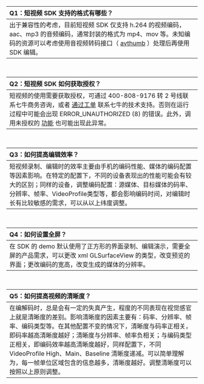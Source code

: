 |  Q1：短视频 SDK 支持的格式有哪些？|
| :--- |
| 出于兼容性的考虑，目前短视频 SDK 仅支持 h.264 的视频编码，aac、mp3 的音频编码，通常封装的格式为 mp4、mov 等。未知编码的资源可以考虑使用音视频转码接口（ [avthumb](https://developer.qiniu.com/dora/manual/1248/audio-and-video-transcoding-avthumb) ）处理后再使用 SDK 编辑。  |

<br>

|  Q2：短视频 SDK 如何获取授权？|
| :--- |
| 短视频的使用需要获取授权，可通过 400-808-9176 转 2 号线联系七牛商务咨询，或者 [通过工单](https://support.qiniu.com/?ref=developer.qiniu.com) 联系七牛的技术支持。否则在运行过程中可能会出现 ERROR_UNAUTHORIZED (8) 的错误。此外，调用未授权的 [功能](https://developer.qiniu.com/pili/sdk/3731/short-video) 也可能出现此异常。 |

<br>

|  Q3：如何提高编辑效率？|
| :--- |
| 短视频录制、编辑时的效率主要由手机的编码性能、媒体的编码配置等因素影响。在特定的配置下，不同的设备表现出的性能可能会有较大的区别；同样的设备，调整编码配置：源媒体、目标媒体的码率、分辨率、帧率、VideoProfile类型等，都会影响编码时间，对编辑时长有比较敏感的需求，可以从以上纬度调整。 |

<br>

|  Q4：如何设置全屏？|
| :--- |
| 在 SDK 的 demo 默认使用了正方形的界面录制、编辑演示，需要全屏的产品需求，可以更改 xml GLSurfaceView 的类型，改变预览的界面；更改编码的宽高，改变生成的媒体的分辨率。 |

<br>

|  Q5：如何提高视频的清晰度？|
| :--- |
| 在编解码时，总是会有一定的失真产生，程度的不同表现在视觉感官上就是清晰度的差别。影响清晰度的因素主要有：码率、分辨率、帧率、编码类型等。在其他配置不变的情况下，清晰度与码率正相关，即码率越高清晰度越好；清晰度与分辨率、帧率负相关；与编码类型正相关，即编码效率越高清晰度越好，同样配置下，不同 VideoProfile High、Main、Baseline 清晰度递减。可以简单理解为，每一帧单位区域包含的信息越多，清晰度越好。调整清晰度可以按照以上原则调整。  |